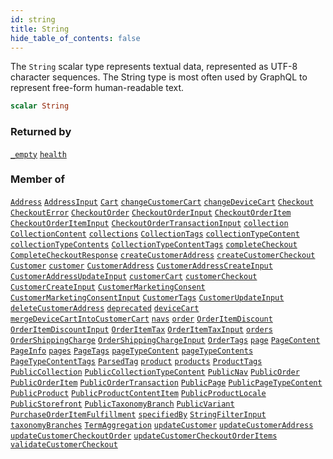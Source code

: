 ```yaml
---
id: string
title: String
hide_table_of_contents: false
---
```








The `String` scalar type represents textual data, represented as UTF-8 character sequences. The String type is most often used by GraphQL to represent free-form human-readable text.

```graphql
scalar String
```




### Returned by

[`_empty`](/demand/api/graphql-storefront/reference/queries/empty)  <Badge class="secondary" text="query"/><Bullet />[`health`](/demand/api/graphql-storefront/reference/queries/health)  <Badge class="secondary" text="query"/>

### Member of

[`Address`](/demand/api/graphql-storefront/reference/objects/address)  <Badge class="secondary" text="object"/><Bullet />[`AddressInput`](/demand/api/graphql-storefront/reference/inputs/address-input)  <Badge class="secondary" text="input"/><Bullet />[`Cart`](/demand/api/graphql-storefront/reference/objects/cart)  <Badge class="secondary" text="object"/><Bullet />[`changeCustomerCart`](/demand/api/graphql-storefront/reference/mutations/change-customer-cart)  <Badge class="secondary" text="mutation"/><Bullet />[`changeDeviceCart`](/demand/api/graphql-storefront/reference/mutations/change-device-cart)  <Badge class="secondary" text="mutation"/><Bullet />[`Checkout`](/demand/api/graphql-storefront/reference/objects/checkout)  <Badge class="secondary" text="object"/><Bullet />[`CheckoutError`](/demand/api/graphql-storefront/reference/objects/checkout-error)  <Badge class="secondary" text="object"/><Bullet />[`CheckoutOrder`](/demand/api/graphql-storefront/reference/objects/checkout-order)  <Badge class="secondary" text="object"/><Bullet />[`CheckoutOrderInput`](/demand/api/graphql-storefront/reference/inputs/checkout-order-input)  <Badge class="secondary" text="input"/><Bullet />[`CheckoutOrderItem`](/demand/api/graphql-storefront/reference/objects/checkout-order-item)  <Badge class="secondary" text="object"/><Bullet />[`CheckoutOrderItemInput`](/demand/api/graphql-storefront/reference/inputs/checkout-order-item-input)  <Badge class="secondary" text="input"/><Bullet />[`CheckoutOrderTransactionInput`](/demand/api/graphql-storefront/reference/inputs/checkout-order-transaction-input)  <Badge class="secondary" text="input"/><Bullet />[`collection`](/demand/api/graphql-storefront/reference/queries/collection)  <Badge class="secondary" text="query"/><Bullet />[`CollectionContent`](/demand/api/graphql-storefront/reference/objects/collection-content)  <Badge class="secondary" text="object"/><Bullet />[`collections`](/demand/api/graphql-storefront/reference/queries/collections)  <Badge class="secondary" text="query"/><Bullet />[`CollectionTags`](/demand/api/graphql-storefront/reference/objects/collection-tags)  <Badge class="secondary" text="object"/><Bullet />[`collectionTypeContent`](/demand/api/graphql-storefront/reference/queries/collection-type-content)  <Badge class="secondary" text="query"/><Bullet />[`collectionTypeContents`](/demand/api/graphql-storefront/reference/queries/collection-type-contents)  <Badge class="secondary" text="query"/><Bullet />[`CollectionTypeContentTags`](/demand/api/graphql-storefront/reference/objects/collection-type-content-tags)  <Badge class="secondary" text="object"/><Bullet />[`completeCheckout`](/demand/api/graphql-storefront/reference/mutations/complete-checkout)  <Badge class="secondary" text="mutation"/><Bullet />[`CompleteCheckoutResponse`](/demand/api/graphql-storefront/reference/objects/complete-checkout-response)  <Badge class="secondary" text="object"/><Bullet />[`createCustomerAddress`](/demand/api/graphql-storefront/reference/mutations/create-customer-address)  <Badge class="secondary" text="mutation"/><Bullet />[`createCustomerCheckout`](/demand/api/graphql-storefront/reference/mutations/create-customer-checkout)  <Badge class="secondary" text="mutation"/><Bullet />[`Customer`](/demand/api/graphql-storefront/reference/objects/customer)  <Badge class="secondary" text="object"/><Bullet />[`customer`](/demand/api/graphql-storefront/reference/queries/customer)  <Badge class="secondary" text="query"/><Bullet />[`CustomerAddress`](/demand/api/graphql-storefront/reference/objects/customer-address)  <Badge class="secondary" text="object"/><Bullet />[`CustomerAddressCreateInput`](/demand/api/graphql-storefront/reference/inputs/customer-address-create-input)  <Badge class="secondary" text="input"/><Bullet />[`CustomerAddressUpdateInput`](/demand/api/graphql-storefront/reference/inputs/customer-address-update-input)  <Badge class="secondary" text="input"/><Bullet />[`customerCart`](/demand/api/graphql-storefront/reference/queries/customer-cart)  <Badge class="secondary" text="query"/><Bullet />[`customerCheckout`](/demand/api/graphql-storefront/reference/queries/customer-checkout)  <Badge class="secondary" text="query"/><Bullet />[`CustomerCreateInput`](/demand/api/graphql-storefront/reference/inputs/customer-create-input)  <Badge class="secondary" text="input"/><Bullet />[`CustomerMarketingConsent`](/demand/api/graphql-storefront/reference/objects/customer-marketing-consent)  <Badge class="secondary" text="object"/><Bullet />[`CustomerMarketingConsentInput`](/demand/api/graphql-storefront/reference/inputs/customer-marketing-consent-input)  <Badge class="secondary" text="input"/><Bullet />[`CustomerTags`](/demand/api/graphql-storefront/reference/objects/customer-tags)  <Badge class="secondary" text="object"/><Bullet />[`CustomerUpdateInput`](/demand/api/graphql-storefront/reference/inputs/customer-update-input)  <Badge class="secondary" text="input"/><Bullet />[`deleteCustomerAddress`](/demand/api/graphql-storefront/reference/mutations/delete-customer-address)  <Badge class="secondary" text="mutation"/><Bullet />[`deprecated`](/demand/api/graphql-storefront/reference/directives/deprecated)  <Badge class="secondary" text="directive"/><Bullet />[`deviceCart`](/demand/api/graphql-storefront/reference/queries/device-cart)  <Badge class="secondary" text="query"/><Bullet />[`mergeDeviceCartIntoCustomerCart`](/demand/api/graphql-storefront/reference/mutations/merge-device-cart-into-customer-cart)  <Badge class="secondary" text="mutation"/><Bullet />[`navs`](/demand/api/graphql-storefront/reference/queries/navs)  <Badge class="secondary" text="query"/><Bullet />[`order`](/demand/api/graphql-storefront/reference/queries/order)  <Badge class="secondary" text="query"/><Bullet />[`OrderItemDiscount`](/demand/api/graphql-storefront/reference/objects/order-item-discount)  <Badge class="secondary" text="object"/><Bullet />[`OrderItemDiscountInput`](/demand/api/graphql-storefront/reference/inputs/order-item-discount-input)  <Badge class="secondary" text="input"/><Bullet />[`OrderItemTax`](/demand/api/graphql-storefront/reference/objects/order-item-tax)  <Badge class="secondary" text="object"/><Bullet />[`OrderItemTaxInput`](/demand/api/graphql-storefront/reference/inputs/order-item-tax-input)  <Badge class="secondary" text="input"/><Bullet />[`orders`](/demand/api/graphql-storefront/reference/queries/orders)  <Badge class="secondary" text="query"/><Bullet />[`OrderShippingCharge`](/demand/api/graphql-storefront/reference/objects/order-shipping-charge)  <Badge class="secondary" text="object"/><Bullet />[`OrderShippingChargeInput`](/demand/api/graphql-storefront/reference/inputs/order-shipping-charge-input)  <Badge class="secondary" text="input"/><Bullet />[`OrderTags`](/demand/api/graphql-storefront/reference/objects/order-tags)  <Badge class="secondary" text="object"/><Bullet />[`page`](/demand/api/graphql-storefront/reference/queries/page)  <Badge class="secondary" text="query"/><Bullet />[`PageContent`](/demand/api/graphql-storefront/reference/objects/page-content)  <Badge class="secondary" text="object"/><Bullet />[`PageInfo`](/demand/api/graphql-storefront/reference/objects/page-info)  <Badge class="secondary" text="object"/><Bullet />[`pages`](/demand/api/graphql-storefront/reference/queries/pages)  <Badge class="secondary" text="query"/><Bullet />[`PageTags`](/demand/api/graphql-storefront/reference/objects/page-tags)  <Badge class="secondary" text="object"/><Bullet />[`pageTypeContent`](/demand/api/graphql-storefront/reference/queries/page-type-content)  <Badge class="secondary" text="query"/><Bullet />[`pageTypeContents`](/demand/api/graphql-storefront/reference/queries/page-type-contents)  <Badge class="secondary" text="query"/><Bullet />[`PageTypeContentTags`](/demand/api/graphql-storefront/reference/objects/page-type-content-tags)  <Badge class="secondary" text="object"/><Bullet />[`ParsedTag`](/demand/api/graphql-storefront/reference/objects/parsed-tag)  <Badge class="secondary" text="object"/><Bullet />[`product`](/demand/api/graphql-storefront/reference/queries/product)  <Badge class="secondary" text="query"/><Bullet />[`products`](/demand/api/graphql-storefront/reference/queries/products)  <Badge class="secondary" text="query"/><Bullet />[`ProductTags`](/demand/api/graphql-storefront/reference/objects/product-tags)  <Badge class="secondary" text="object"/><Bullet />[`PublicCollection`](/demand/api/graphql-storefront/reference/objects/public-collection)  <Badge class="secondary" text="object"/><Bullet />[`PublicCollectionTypeContent`](/demand/api/graphql-storefront/reference/objects/public-collection-type-content)  <Badge class="secondary" text="object"/><Bullet />[`PublicNav`](/demand/api/graphql-storefront/reference/objects/public-nav)  <Badge class="secondary" text="object"/><Bullet />[`PublicOrder`](/demand/api/graphql-storefront/reference/objects/public-order)  <Badge class="secondary" text="object"/><Bullet />[`PublicOrderItem`](/demand/api/graphql-storefront/reference/objects/public-order-item)  <Badge class="secondary" text="object"/><Bullet />[`PublicOrderTransaction`](/demand/api/graphql-storefront/reference/objects/public-order-transaction)  <Badge class="secondary" text="object"/><Bullet />[`PublicPage`](/demand/api/graphql-storefront/reference/objects/public-page)  <Badge class="secondary" text="object"/><Bullet />[`PublicPageTypeContent`](/demand/api/graphql-storefront/reference/objects/public-page-type-content)  <Badge class="secondary" text="object"/><Bullet />[`PublicProduct`](/demand/api/graphql-storefront/reference/objects/public-product)  <Badge class="secondary" text="object"/><Bullet />[`PublicProductContentItem`](/demand/api/graphql-storefront/reference/objects/public-product-content-item)  <Badge class="secondary" text="object"/><Bullet />[`PublicProductLocale`](/demand/api/graphql-storefront/reference/objects/public-product-locale)  <Badge class="secondary" text="object"/><Bullet />[`PublicStorefront`](/demand/api/graphql-storefront/reference/objects/public-storefront)  <Badge class="secondary" text="object"/><Bullet />[`PublicTaxonomyBranch`](/demand/api/graphql-storefront/reference/objects/public-taxonomy-branch)  <Badge class="secondary" text="object"/><Bullet />[`PublicVariant`](/demand/api/graphql-storefront/reference/objects/public-variant)  <Badge class="secondary" text="object"/><Bullet />[`PurchaseOrderItemFulfillment`](/demand/api/graphql-storefront/reference/objects/purchase-order-item-fulfillment)  <Badge class="secondary" text="object"/><Bullet />[`specifiedBy`](/demand/api/graphql-storefront/reference/directives/specified-by)  <Badge class="secondary" text="directive"/><Bullet />[`StringFilterInput`](/demand/api/graphql-storefront/reference/inputs/string-filter-input)  <Badge class="secondary" text="input"/><Bullet />[`taxonomyBranches`](/demand/api/graphql-storefront/reference/queries/taxonomy-branches)  <Badge class="secondary" text="query"/><Bullet />[`TermAggregation`](/demand/api/graphql-storefront/reference/objects/term-aggregation)  <Badge class="secondary" text="object"/><Bullet />[`updateCustomer`](/demand/api/graphql-storefront/reference/mutations/update-customer)  <Badge class="secondary" text="mutation"/><Bullet />[`updateCustomerAddress`](/demand/api/graphql-storefront/reference/mutations/update-customer-address)  <Badge class="secondary" text="mutation"/><Bullet />[`updateCustomerCheckoutOrder`](/demand/api/graphql-storefront/reference/mutations/update-customer-checkout-order)  <Badge class="secondary" text="mutation"/><Bullet />[`updateCustomerCheckoutOrderItems`](/demand/api/graphql-storefront/reference/mutations/update-customer-checkout-order-items)  <Badge class="secondary" text="mutation"/><Bullet />[`validateCustomerCheckout`](/demand/api/graphql-storefront/reference/mutations/validate-customer-checkout)  <Badge class="secondary" text="mutation"/>



